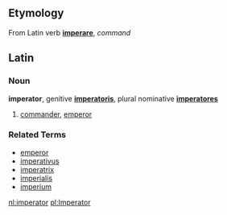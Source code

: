 ==Etymology==
From Latin verb '''[[imperare]]''', ''command''

==Latin==
===Noun===
'''imperator''', genitive '''[[imperatoris]]''', plural nominative '''[[imperatores]]'''

# [[commander]], [[emperor]]

===Related Terms===
*[[emperor]]
*[[imperativus]]
*[[imperatrix]]
*[[imperialis]]
*[[imperium]]

[[nl:imperator]]
[[pl:Imperator]]